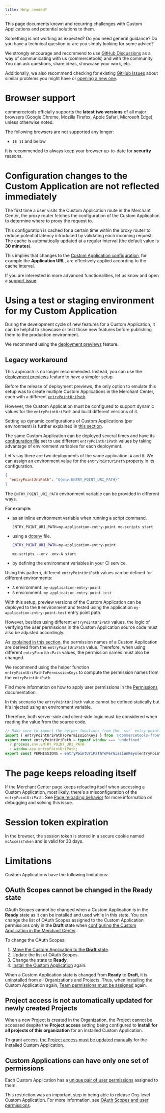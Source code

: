 ```yaml
---
title: Help needed?
---
```


<Subtitle>

This page documents known and recurring challenges with Custom Applications and potential solutions to them.

</Subtitle>

<Info>

Something is not working as expected? Do you need general guidance? Do you have a technical question or are you simply looking for some advice?

We strongly encourage and recommend to use [GitHub Discussions](https://github.com/commercetools/merchant-center-application-kit/discussions) as a way of communicating with us (commercetools) and with the community. You can ask questions, share ideas, showcase your work, etc.

Additionally, we also recommend checking for existing [GitHub Issues](https://github.com/commercetools/merchant-center-application-kit/issues) about similar problems you might have or [opening a new one](https://github.com/commercetools/merchant-center-application-kit/issues/new/choose).

</Info>

# Browser support

commercetools officially supports the **latest two versions** of all major browsers (Google Chrome, Mozilla Firefox, Apple Safari, Microsoft Edge), unless otherwise noted.

The following browsers are not supported any longer:

- `IE 11` and below

<Warning>

It is recommended to always keep your browser up-to-date for **security** reasons.

</Warning>


# Configuration changes to the Custom Application are not reflected immediately

The first time a user visits the Custom Application route in the Merchant Center, the proxy router fetches the configuration of the Custom Application to determine where to proxy the request to.

This configuration is cached for a certain time within the proxy router to reduce potential latency introduced by validating each incoming request. The cache is automatically updated at a regular interval (the default value is **30 minutes**).

This implies that changes to the [Custom Application configuration](https://docs.commercetools.com/merchant-center/managing-custom-applications), for example the **Application URL**, are effectively applied according to the cache interval.

<Info>

If you are interested in more advanced functionalities, let us know and open a [support issue](https://github.com/commercetools/merchant-center-application-kit/issues/new/choose).

</Info>

# Using a test or staging environment for my Custom Application

During the development cycle of new features for a Custom Application, it can be helpful to showcase or test those new features before publishing them to the production environment.

<Info>

We recommend using the [deployment previews](./api-reference/deployment-previews) feature.

</Info>

## Legacy workaround

<Warning>
  
This approach is no longer recommended. Instead, you can use the [deployment previews](./api-reference/deployment-previews) feature to have a simpler setup.
  
</Warning>

Before the release of deployment previews, the only option to emulate this setup was to create multiple Custom Applications in the Merchant Center, each with a different [`entryPointUriPath`](/api-reference/application-config#entrypointuripath).

However, the Custom Application must be configured to support dynamic values for the `entryPointUriPath` and build different versions of it.

<Info>

Setting up dynamic configurations of Custom Applications (per environment) is further explained in [this section](/api-reference/application-config#environment-variable-references).

</Info>

The same Custom Application can be deployed several times and have its [configuration file](/api-reference/application-config) set to use different `entryPointUriPath` values by taking advantage of environment variables for each deployment.

Let's say there are two deployments of the same application: `A` and `B`. We can assign an environment value for the `entryPointUriPath` property in its configuration.

```json
{
  "entryPointUriPath": "${env:ENTRY_POINT_URI_PATH}"
}
```

The `ENTRY_POINT_URI_PATH` environment variable can be provided in different ways.

For example:
- as an inline environment variable when running a script command.

  ```console
  ENTRY_POINT_URI_PATH=my-application-entry-point mc-scripts start
  ```

- using a [dotenv](https://github.com/motdotla/dotenv) file.

  ```bash title=".env-A"
  ENTRY_POINT_URI_PATH=my-application-entry-point
  ```

  ```console
  mc-scripts --env .env-A start
  ```

- by defining the environment variables in your CI service.

Using this pattern, different `entryPointUriPath` values can be defined for different environments:
* `A` environment: `my-application-entry-point`
* `B` environment: `my-application-entry-point-test`

With this setup, preview versions of the Custom Application can be deployed to the `B` environment and tested using the application `my-application-entry-point-test` entry point path.

However, besides using different `entryPointUriPath` values, the logic of verifying the user permissions in the Custom Application source code must also be adjusted accordingly.

As [explained in this section](/migrating-from-project-level-custom-applications#choose-the-entrypointuripath), the permission names of a Custom Application are derived from the `entryPointUriPath` value. Therefore, when using different `entryPointUriPath` values, the permission names must also be changed.

We recommend using the helper function `entryPointUriPathToPermissionKeys` to compute the permission names from the `entryPointUriPath`.

Find more information on how to apply user permissions in the [Permissions](/development/permissions) documentation.

<Info>

In this scenario the `entryPointUriPath` value cannot be defined statically but it's injected using an environment variable.

Therefore, both server-side and client-side logic must be considered when reading the value from the source code.

```js highlightLines="4-6"
// Make sure to import the helper functions from the `ssr` entry point.
import { entryPointUriPathToPermissionKeys } from '@commercetools-frontend/application-shell/ssr';
export const entryPointUriPath = typeof window === 'undefined'
  ? process.env.ENTRY_POINT_URI_PATH
  : window.app.entryPointUriPath;
export const PERMISSIONS = entryPointUriPathToPermissionKeys(entryPointUriPath);
```
</Info>

# The page keeps reloading itself

If the Merchant Center page keeps reloading itself when accessing a Custom Application, most likely, there's a misconfiguration of the `entryPointUriPath`.
See [Page reloading behavior](/concepts/merchant-center-proxy-router#page-reloading-behavior) for more information on debugging and solving this issue.

# Session token expiration

In the browser, the session token is stored in a secure cookie named `mcAccessToken` and is valid for 30 days.


# Limitations


Custom Applications have the following limitations:

## OAuth Scopes cannot be changed in the Ready state

OAuth Scopes cannot be changed when a Custom Application is in the **Ready** state as it can be installed and used while in this state. You can change the list of OAuth Scopes assigned to the Custom Application permissions only in the **Draft** state when [configuring the Custom Application in the Merchant Center](https://docs.commercetools.com/merchant-center/managing-custom-applications#configuring-custom-applications).

To change the OAuth Scopes:

1. [Move the Custom Application to the **Draft** state](https://docs.commercetools.com/merchant-center/managing-custom-applications#moving-the-custom-applications-to-the-draft-state).
2. Update the list of OAuth Scopes.
3. Change the state to **Ready**.
4. [Install the Custom Application](https://docs.commercetools.com/merchant-center/managing-custom-applications#installing-a-custom-application) again.

<Info>

When a Custom Application state is changed from **Ready** to **Draft**, it is uninstalled from all Organizations and Projects. Thus, when installing the Custom Application again, [Team permissions must be assigned](https://docs.commercetools.com/merchant-center/managing-custom-applications#assigning-team-permissions)  again.

</Info>

## Project access is not automatically updated for newly created Projects

When a new Project is created in the Organization, the Project cannot be accessed despite the **Project access** setting being configured to **Install for all projects of this organization** for an installed Custom Application.

To grant access, [the Project access must be updated manually](https://docs.commercetools.com/merchant-center/managing-custom-applications#updating-projects-access) for the installed Custom Application.

## Custom Applications can have only one set of permissions

Each Custom Application has a [unique pair of user permissions](/concepts/oauth-scopes-and-user-permissions) assigned to them.

This restriction was an important step in being able to release Org-level Custom Application. For more information, see [OAuth Scopes and user permissions](/migrating-from-project-level-custom-applications#oauth-scopes-and-user-permissions).

